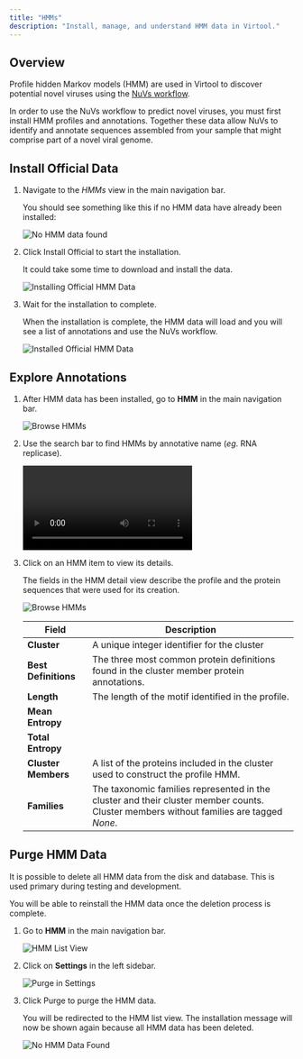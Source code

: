 ```yaml
---
title: "HMMs"
description: "Install, manage, and understand HMM data in Virtool."
---
```


## Overview

Profile hidden Markov models (HMM) are used in Virtool to discover potential novel
viruses using the [NuVs workflow](/docs/manual/sci_nuvs).

In order to use the NuVs workflow to predict novel viruses, you must first install HMM
profiles and annotations. Together these data allow NuVs to identify and annotate
sequences assembled from your sample that might comprise part of a novel viral genome.

## Install Official Data

1. Navigate to the _HMMs_ view in the main navigation bar.

   You should see something like this if no HMM data have already been installed:

   ![No HMM data found](/images/hmms/empty.png)

2. Click <DummyButton color="grey" icon="download">Install Official</DummyButton> to start
   the installation.

   It could take some time to download and install the data.

   ![Installing Official HMM Data](/images/hmms/installing.png)

3. Wait for the installation to complete.

   When the installation is complete, the HMM data will load and you will see a list of
   annotations and use the NuVs workflow.

   ![Installed Official HMM Data](/images/hmms/list.png)

## Explore Annotations

1. After HMM data has been installed, go to **HMM** in the main navigation bar.

   ![Browse HMMs](/images/hmms/list.png)

2. Use the search bar to find HMMs by annotative name (_eg_. RNA replicase).

   <video
     src="/images/hmms/search.mp4"
     alt="Search HMMs for 'replicase'"
     autoplay
   />

3. Click on an HMM item to view its details.

   The fields in the HMM detail view describe the profile and the protein sequences that
   were used for its creation.

   ![Browse HMMs](/images/hmms/detail.png)

   | Field                | Description                                                                                                                            |
   | -------------------- | -------------------------------------------------------------------------------------------------------------------------------------- |
   | **Cluster**          | A unique integer identifier for the cluster                                                                                            |
   | **Best Definitions** | The three most common protein definitions found in the cluster member protein annotations.                                             |
   | **Length**           | The length of the motif identified in the profile.                                                                                     |
   | **Mean Entropy**     |                                                                                                                                        |
   | **Total Entropy**    |                                                                                                                                        |
   | **Cluster Members**  | A list of the proteins included in the cluster used to construct the profile HMM.                                                      |
   | **Families**         | The taxonomic families represented in the cluster and their cluster member counts. Cluster members without families are tagged _None_. |

## Purge HMM Data

It is possible to delete all HMM data from the disk and database. This is used primary
during testing and development.

You will be able to reinstall the HMM data once the deletion process is complete.

1. Go to **HMM** in the main navigation bar.

   ![HMM List View](/images/hmms/list_with_side.png)

2. Click on **Settings** in the left sidebar.

   ![Purge in Settings](/images/hmms/settings.png)

3. Click <DummyButton color="red" icon="trash">Purge</DummyButton> to purge the HMM data.

   You will be redirected to the HMM list view. The installation message will now be
   shown again because all HMM data has been deleted.

   ![No HMM Data Found](/images/hmms/empty.png)

